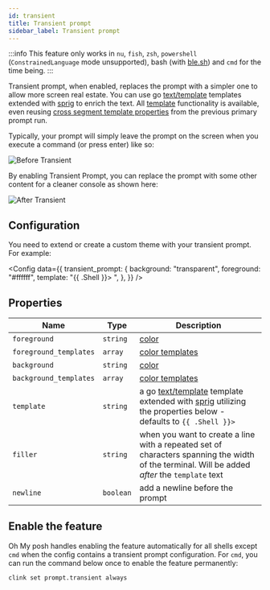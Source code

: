 ```yaml
---
id: transient
title: Transient prompt
sidebar_label: Transient prompt
---
```



:::info
This feature only works in `nu`, `fish`, `zsh`, `powershell` (`ConstrainedLanguage` mode unsupported), bash (with [ble.sh]) and `cmd` for the time being.
:::

Transient prompt, when enabled, replaces the prompt with a simpler one to allow more screen real estate.
You can use go [text/template][go-text-template] templates extended with [sprig] to enrich the text.
All [template][templates] functionality is available, even reusing [cross segment template properties][cstp] from
the previous primary prompt run.

Typically, your prompt will simply leave the prompt on the screen when you execute a command (or press enter) like so:

![Before Transient](/img/transient-before.gif)

By enabling Transient Prompt, you can replace the prompt with some other content for a cleaner console as shown here:

![After Transient](/img/transient-after.gif)

## Configuration

You need to extend or create a custom theme with your transient prompt. For example:

<Config
  data={{
    transient_prompt: {
      background: "transparent",
      foreground: "#ffffff",
      template: "{{ .Shell }}> ",
    },
  }}
/>

## Properties

| Name                   | Type      | Description                                                                                                                                    |
| ---------------------- | --------- | ---------------------------------------------------------------------------------------------------------------------------------------------- |
| `foreground`           | `string`  | [color][colors]                                                                                                                                |
| `foreground_templates` | `array`   | [color templates][color-templates]                                                                                                             |
| `background`           | `string`  | [color][colors]                                                                                                                                |
| `background_templates` | `array`   | [color templates][color-templates]                                                                                                             |
| `template`             | `string`  | a go [text/template][go-text-template] template extended with [sprig][sprig] utilizing the properties below - defaults to `{{ .Shell }}> `     |
| `filler`               | `string`  | when you want to create a line with a repeated set of characters spanning the width of the terminal. Will be added _after_ the `template` text |
| `newline`              | `boolean` | add a newline before the prompt                                                                                                                |

## Enable the feature

Oh My posh handles enabling the feature automatically for all shells except `cmd` when the config contains a
transient prompt configuration. For `cmd`, you can run the command below once to enable the feature permanently:

```shell
clink set prompt.transient always
```

[ble.sh]: https://github.com/akinomyoga/ble.sh
[colors]: /docs/configuration/colors
[go-text-template]: https://golang.org/pkg/text/template/
[console-title]: /docs/configuration/title#console-title-template
[sprig]: https://masterminds.github.io/sprig/
[clink]: https://chrisant996.github.io/clink/
[templates]: /docs/configuration/templates
[color-templates]: /docs/configuration/colors#color-templates
[cstp]: /docs/configuration/templates#cross-segment-template-properties
